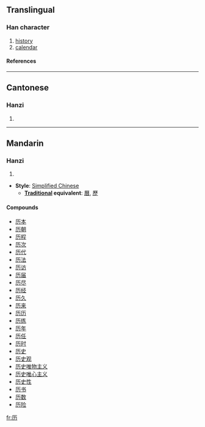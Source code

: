 {{see|曆|歷}}

==Translingual==
===Han character===
{{Han char|rad=厂|as=02|sn=4|four=|canj=一大尸 (MKS), X一大尸 (XMKS)}}
# [[history]]
# [[calendar]]
====References====
{{Han ref|kx=0160.181|hdz=10068.040|uh=5386|ud=21382}}
----
==Cantonese==
===Hanzi===
{{yue-hanzi|jyut=|y=lik6}}
# {{defn|Cantonese}}
----
==Mandarin==
===Hanzi===
{{cmn-hanzi|pin=[[lì]] (li4)|wg=li<sup>4</sup>}}
# {{defn|Mandarin}}

* '''Style''': [[Simplified Chinese]] 
** '''[[Traditional Chinese|Traditional]] equivalent''': [[曆]], [[歷]]

====Compounds====
*[[历本]]
*[[历朝]]
*[[历程]]
*[[历次]]
*[[历代]]
*[[历法]]
*[[历访]]
*[[历届]]
*[[历尽]]
*[[历经]]
*[[历久]]
*[[历来]]
*[[历历]]
*[[历练]]
*[[历年]]
*[[历任]]
*[[历时]]
*[[历史]]
*[[历史观]]
*[[历史唯物主义]]
*[[历史唯心主义]]
*[[历史性]]
*[[历书]]
*[[历数]]
*[[历险]]

[[fr:历]]
